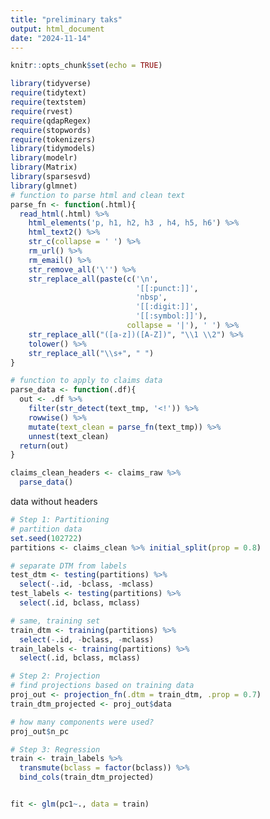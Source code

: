 ```yaml
---
title: "preliminary taks"
output: html_document
date: "2024-11-14"
---
```


```r
knitr::opts_chunk$set(echo = TRUE)
```

```r
library(tidyverse)
require(tidytext)
require(textstem)
require(rvest)
require(qdapRegex)
require(stopwords)
require(tokenizers)
library(tidymodels)
library(modelr)
library(Matrix)
library(sparsesvd)
library(glmnet)
# function to parse html and clean text
parse_fn <- function(.html){
  read_html(.html) %>%
    html_elements('p, h1, h2, h3 , h4, h5, h6') %>%
    html_text2() %>%
    str_c(collapse = ' ') %>%
    rm_url() %>%
    rm_email() %>%
    str_remove_all('\'') %>%
    str_replace_all(paste(c('\n', 
                            '[[:punct:]]', 
                            'nbsp', 
                            '[[:digit:]]', 
                            '[[:symbol:]]'),
                          collapse = '|'), ' ') %>%
    str_replace_all("([a-z])([A-Z])", "\\1 \\2") %>%
    tolower() %>%
    str_replace_all("\\s+", " ")
}

# function to apply to claims data
parse_data <- function(.df){
  out <- .df %>%
    filter(str_detect(text_tmp, '<!')) %>%
    rowwise() %>%
    mutate(text_clean = parse_fn(text_tmp)) %>%
    unnest(text_clean) 
  return(out)
}


```

```r
claims_clean_headers <- claims_raw %>%
  parse_data()
```

data without headers
```r
# Step 1: Partitioning
# partition data
set.seed(102722)
partitions <- claims_clean %>% initial_split(prop = 0.8)

# separate DTM from labels
test_dtm <- testing(partitions) %>%
  select(-.id, -bclass, -mclass)
test_labels <- testing(partitions) %>%
  select(.id, bclass, mclass)

# same, training set
train_dtm <- training(partitions) %>%
  select(-.id, -bclass, -mclass)
train_labels <- training(partitions) %>%
  select(.id, bclass, mclass)
```

```r
# Step 2: Projection
# find projections based on training data
proj_out <- projection_fn(.dtm = train_dtm, .prop = 0.7)
train_dtm_projected <- proj_out$data

# how many components were used?
proj_out$n_pc
```

```r
# Step 3: Regression
train <- train_labels %>%
  transmute(bclass = factor(bclass)) %>%
  bind_cols(train_dtm_projected)


fit <- glm(pc1~., data = train)
```